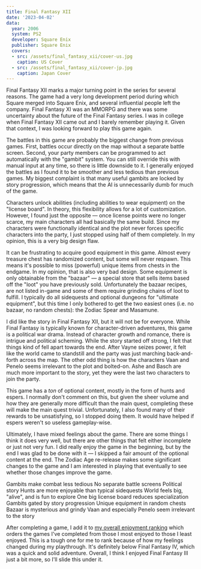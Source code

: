 ```yaml
---
title: Final Fantasy XII
date: '2023-04-02'
data:
  year: 2006
  system: PS2
  developer: Square Enix
  publisher: Square Enix
  covers:
  - src: /assets/final_fantasy_xii/cover-us.jpg
    caption: US Cover
  - src: /assets/final_fantasy_xii/cover-jp.jpg
    caption: Japan Cover
---
```

Final&nbsp;Fantasy&nbsp;XII marks a major turning point in the series for several reasons. The game had a very long
development period during which Square merged into Square Enix, and several influential people left the company.
Final&nbsp;Fantasy&nbsp;XI was an MMORPG and there was some uncertainty about the future of the Final&nbsp;Fantasy
series. I was in college when Final&nbsp;Fantasy&nbsp;XII came out and I barely remember playing it. Given that context,
I was looking forward to play this game again.

<GameHeader />

The battles in this game are probably the biggest change from previous games. First, battles occur directly on the map
without a separate battle screen. Second, your party members can be programmed to act automatically with the "gambit"
system. You can still override this with manual input at any time, so there is little downside to it. I generally
enjoyed the battles as I found it to be smoother and less tedious than previous games. My biggest complaint is that many
useful gambits are locked by story progression, which means that the AI is unnecessarily dumb for much of the game.

Characters unlock abilities (including abilities to wear equipment) on the "license board". In theory, this flexibility
allows for a lot of customization. However, I found just the opposite &mdash;  once license points were no longer
scarce, my main characters all had basically the same build. Since my characters were functionally identical and the
plot never forces specific characters into the party, I just stopped using half of them completely. In my opinion, this
is a very big design flaw.

It can be frustrating to acquire good equipment in this game. Almost every treasure chest has randomized content, but
some will never respawn. This means it's possible to miss (powerful) unique items from chests in the endgame. In my
opinion, that is also very bad design. Some equipment is only obtainable from the "bazaar" &mdash; a special store that
sells items based off the "loot" you have previously sold. Unfortunately the bazaar recipes, are not listed in-game and
some of them require grinding chains of loot to fulfill. I typically do all sidequests and optional dungeons for
"ultimate equipment", but this time I only bothered to get the two easiest ones (i.e. no bazaar, no random chests):
the Zodiac&nbsp;Spear and Masamune.

I did like the story in Final&nbsp;Fantasy&nbsp;XII, but it will not be for everyone. While Final&nbsp;Fantasy is
typically known for character-driven adventures, this game is a political war drama. Instead of character growth and
romance, there is intrigue and political scheming. While the story started off strong, I felt that things kind of fell
apart towards the end. <Spoiler>After Vayne seizes power, it felt like the world came to standstill and the party was
just marching back-and-forth across the map.</Spoiler> The other odd thing is how the characters <Spoiler>Vaan and
Penelo</Spoiler> seems irrelevant to the plot and bolted-on. <Spoiler>Ashe and Basch are much more important to the
story, yet they were the last two characters to join the party.</Spoiler>

This game has a _ton_ of optional content, mostly in the form of hunts and espers. I normally don't comment on this, but
given the sheer volume and how they are generally more difficult than the main quest, completing these will make the
main quest trivial. Unfortunately, I also found many of their rewards to be unsatisfying, so I stopped doing them. It
would have helped if espers weren't so useless gameplay-wise.

Ultimately, I have mixed feelings about the game. There are some things I think it does very well, but there are other
things that felt either incomplete or just not very fun. I did really enjoy the game in the beginning, but by the end I
was glad to be done with it &mdash; I skipped a fair amount of the optional content at the end.
The&nbsp;Zodiac&nbsp;Age re-release makes some significant changes to the game and I am interested in playing that
eventually to see whether those changes improve the game.

<LikedDisliked>
  <LikedList>
    <LikedItem>Gambits make combat less tedious</LikedItem>
    <LikedItem>No separate battle screens</LikedItem>
    <LikedItem>Political story</LikedItem>
    <LikedItem>Hunts are more enjoyable than typical sidequests</LikedItem>
    <LikedItem>World feels big, "alive", and is fun to explore</LikedItem>
  </LikedList>
  <DislikedList>
    <DislikedItem>One big license board reduces specialization</DislikedItem>
    <DislikedItem>Gambits gated by story progression</DislikedItem>
    <DislikedItem>Unique equipment in random chests</DislikedItem>
    <DislikedItem>Bazaar is mysterious and grindy</DislikedItem>
    <DislikedItem><Spoiler>Vaan and especially Penelo</Spoiler> seem irrelevant to the story</DislikedItem>
  </DislikedList>
</LikedDisliked>

After completing a game, I add it to [my overall enjoyment ranking](/ranking) which orders the games I've completed from
those I most enjoyed to those I least enjoyed. This is a tough one for me to rank because of how my feelings changed
during my playthrough. It's definitely below Final&nbsp;Fantasy&nbsp;IV, which was a quick and solid adventure. Overall,
I think I enjoyed Final&nbsp;Fantasy&nbsp;III just a bit more, so I'll slide this under it.

<GameRanking game={slug} />
